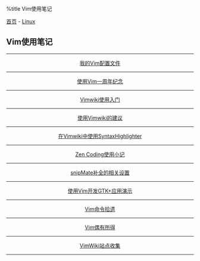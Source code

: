 %title Vim使用笔记

[[../../../index|首页]] - [[../index|Linux]]
==Vim使用笔记==
----
<center>
[[my_vimrc|我的Vim配置文件]]
----
[[vim_one_year|使用Vim一周年纪念]]
----
[[vimwiki_primer|Vimwiki使用入门]]
----
[[vimwiki_tips|使用Vimwiki的建议]]
----
[[syntaxhighlighter|在Vimwiki中使用SyntaxHighlighter]]
----
[[zencoding|Zen Coding使用小记]]
----
[[snipMate|snipMate补全的相关设置]]
----
[[vim_gtk|使用Vim开发GTK+应用演示]]
----
[[vim_cmd|Vim命令拾遗]]
----
[[vims|Vim偶有所得]]
----
[[vimwiki_site|VimWiki站点收集]]
</center>
----
